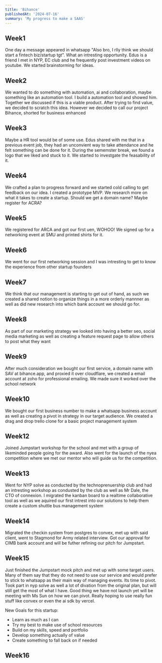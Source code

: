 ```yaml
---
title: 'Bihance'
publishedAt: '2024-07-16'
summary: 'My progress to make a SAAS'
---
```

## Week1 
One day a message appeared in whatsapp 
"Also bro, I rlly think we should start a fintech 
biz/startup tgt". What an intresting opportunity. 
Edus is a friend I met in NYP, EC club and he frequently 
post investment videos on youtube. We started brainstorming 
for ideas.

## Week2
We wanted to do something with automation, ai and 
collaboration, maybe something like an automation tool. 
I build a automation tool and showed him. Together we 
discussed if this is a viable product. After trying to find 
value, we decided to scratch this idea. However we decided to 
call our project Bihance, shorted for business enhanced

## Week3
Maybe a HR tool would be of some use. Edus shared with me that 
in a previous event job, they had an unconvient way to take 
attendance and he felt something can be done for it. During 
the sememster break, we found a logo that we liked and stuck 
to it. We started to investgate the feasability of it.

## Week4
We crafted a plan to progress forward and we started cold 
calling to get feedback on our idea. I created a prototype MVP.
We research more on what it takes to create a startup. Should 
we get a domain name? Maybe register for ACRA?

## Week5
We registered for ARCA and got our first uen, WOHOO! We signed 
up for a networking event at SMU and printed shirts for it.

## Week6
We went for our first networking session and I was intresting 
to get to know the experience from other startup founders

## Week7
We think that our management is starting to get out of hand, 
as such we created a shared notion to organize things in a more
orderly mannner as well as did new research into which bank 
account we should go for.

## Week8
As part of our marketing strategy we looked into having a
better seo, social media marketing as well as creating a 
feature request page to allow others to post what they want

## Week9
After much consideration we bought our first service, a domain 
name with SAV at bihance.app, and proxied it over cloudflare, 
we created a email account at zoho for professional emailing. 
We made sure it worked over the school network

## Week10
We bought our first business number to make a whatsapp business 
account as well as creating a pivot in strategy in our target 
audience. We created a drag and drop trello clone for a basic 
project management system

## Week12
Joined Jumpstart workshop for the school and met with a group 
of likeminded people going for the award. Also went for the 
launch of the nyea competition where we met our mentor who will 
guide us for the competition.

## Week13

Went for NYP solve as conducted by the technoprenuership club 
and had an intresting workshop as condusted by the club as well 
as Mr Dale, the CTO of connexion. I migrated the kanban board 
to a realtime collaborative tool as well as we aquired our first 
intrest into our solutions to help them create a custom shuttle 
bus management system

## Week14

Migrated the checkin system from postgres to convex, met up 
with said client, went to Stagmond for Army related interview. 
Got our approval for CIMB bank account and will be futher 
refining our pitch for Jumpstart.

## Week15
 
Just finished the Jumpstart mock pitch and met up with some 
target users. Many of them say that they do not need to use 
our service and would prefer to stick to whatsapp as their 
main way of managing events. Its time to pivot. Took part in 
nyp solve as well a lot of divation from the original plan, 
but will still get the most of what I have. Good thing we have
not launch yet will be meeting with Ms Sun on how we can pivot.
Really hoping to use really fun stuff like convex or even 
the ai sdk by vercel. 

New Goals for this startup:
-  Learn as much as I can
-  Try my best to make use of school resources
-  Build on my skills, speed and portfolio
-  Develop something actually of value
-  Create something to fall back on if needed

## Week16